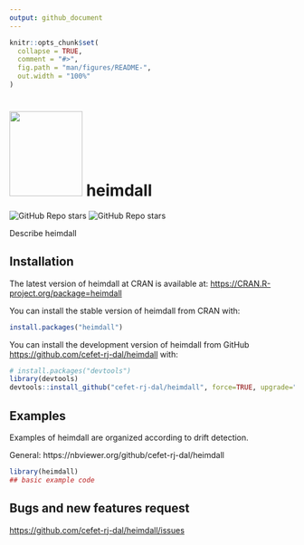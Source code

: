```yaml
---
output: github_document
---
```


<!-- README.md is generated from README.Rmd. Please edit that file -->

```r
knitr::opts_chunk$set(
  collapse = TRUE,
  comment = "#>",
  fig.path = "man/figures/README-",
  out.width = "100%"
)
```

# <img src='https://raw.githubusercontent.com/cefet-rj-dal/heimdall/master/inst/logo.png' align='centre' height='150' width='129'/> heimdall

<!-- badges: start -->
![GitHub Repo stars](https://img.shields.io/github/stars/cefet-rj-dal/heimdall?logo=Github)
![GitHub Repo stars](https://cranlogs.r-pkg.org/badges/heimdall)
<!-- badges: end -->

Describe heimdall

## Installation

The latest version of heimdall at CRAN is available at:
<https://CRAN.R-project.org/package=heimdall>

You can install the stable version of heimdall from CRAN with:

``` r
install.packages("heimdall")
```

You can install the development version of heimdall from GitHub [https://github.com/cefet-rj-dal/heimdall](https://github.com/cefet-rj-dal/heimdall) with:

``` r
# install.packages("devtools")
library(devtools)
devtools::install_github("cefet-rj-dal/heimdall", force=TRUE, upgrade="never")
```

## Examples

Examples of heimdall are organized according to drift detection.

General: https://nbviewer.org/github/cefet-rj-dal/heimdall


```r
library(heimdall)
## basic example code
```

## Bugs and new features request
<https://github.com/cefet-rj-dal/heimdall/issues>

